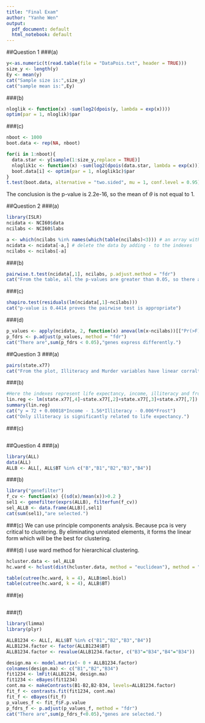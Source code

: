 ```yaml
---
title: "Final Exam"
author: "Yanhe Wen"
output:
  pdf_document: default
  html_notebook: default
---
```


##Question 1
###(a)
```r
y<-as.numeric(t(read.table(file = "DataPois.txt", header = TRUE)))
size_y <- length(y)
Ey <- mean(y)
cat("Sample size is:",size_y)
cat("sample mean is:",Ey)
```
###(b)
```r
nloglik <- function(x) -sum(log2(dpois(y, lambda = exp(x))))
optim(par = 1, nloglik)$par
```
###(c)
```r
nboot <- 1000
boot.data <- rep(NA, nboot)

for(i in 1:nboot){
  data.star <- y[sample(1:size_y,replace = TRUE)]
  nloglik1c <- function(x) -sum(log2(dpois(data.star, lambda = exp(x))))
  boot.data[i] <- optim(par = 1, nloglik1c)$par
}
t.test(boot.data, alternative = "two.sided", mu = 1, conf.level = 0.95)
```
The conclusion is the p-value is 2.2e-16, so the mean of $\theta$ is not equal to 1.

##Question 2
###(a)
```r
library(ISLR)
ncidata <- NCI60$data
ncilabs <- NCI60$labs

a <- which(ncilabs %in% names(which(table(ncilabs)<3))) # an array with indexes which only 1 or 2 repeated
ncidata <- ncidata[-a,] # delete the data by adding - to the indexes
ncilabs <- ncilabs[-a]

```
###(b)
```r
pairwise.t.test(ncidata[,1], ncilabs, p.adjust.method = "fdr")
cat("From the table, all the p-values are greater than 0.05, so there are no differences in groups ")

```
###(c)
```r
shapiro.test(residuals(lm(ncidata[,1]~ncilabs)))
cat("p-value is 0.4414 proves the pairwise test is appropriate")
```
###(d)
```r
p_values <- apply(ncidata, 2, function(x) anova(lm(x~ncilabs))[["Pr(>F)"]][1])
p_fdrs <- p.adjust(p_values, method = "fdr")
cat("There are",sum(p_fdrs < 0.05),"genes express differently.")
```

##Question 3
###(a)
```r
pairs(state.x77)
cat("From the plot, Illiteracy and Murder variables have linear corraltion with it.")
```
###(b)
```r
#Here the indexes represent life expectancy, income, illiteracy and frost respectively
lin.reg <- lm(state.x77[,4]~state.x77[,2]+state.x77[,3]+state.x77[,7])
summary(lin.reg)
cat("y = 72 + 0.00018*Income - 1.56*Illiteracy - 0.006*Frost")
cat("Only illiteracy is significantly related to life expectancy.")
```
###(c)
```r


```

##Question 4
###(a)
```r
library(ALL)
data(ALL)
ALLB <- ALL[, ALL$BT %in% c("B","B1","B2","B3","B4")]
```
###(b)
```r
library("genefilter")
f_cv <- function(x) {(sd(x)/mean(x))>0.2 }
sel1 <- genefilter(exprs(ALLB), filterfun(f_cv))
sel_ALLB <- data.frame(ALLB)[,sel1]
cat(sum(sel1),"are selected.")

```
###(c)
We can use principle components analysis. Because pca is very critical to clustering. By eliminating 
unrelated elements, it forms the linear form which will be the best for clustering.

###(d)
I use ward method for hierarchical clustering.
```r
hcluster.data <- sel_ALLB
hc.ward <- hclust(dist(hcluster.data, method = "euclidean"), method = "ward.D2")

table(cutree(hc.ward, k = 4), ALLB$mol.biol)
table(cutree(hc.ward, k = 4), ALLB$BT)
```

###(e)
```r


```

###(f)
```r
library(limma)
library(plyr)

ALLB1234 <- ALL[, ALL$BT %in% c("B1","B2","B3","B4")]
ALLB1234.factor <- factor(ALLB1234$BT)
ALLB1234.factor <- revalue(ALLB1234.factor, c("B3"="B34","B4"="B34"))

design.ma <- model.matrix(~ 0 + ALLB1234.factor)
colnames(design.ma) <- c("B1","B2","B34")
fit1234 <- lmFit(ALLB1234, design.ma)
fit1234 <- eBayes(fit1234)
cont.ma <- makeContrasts(B1-B2,B2-B34, levels=ALLB1234.factor)
fit_f <- contrasts.fit(fit1234, cont.ma)
fit_f <- eBayes(fit_f)
p_values_f <- fit_f$F.p.value
p_fdrs_f <- p.adjust(p_values_f, method = "fdr")
cat("There are",sum(p_fdrs_f<0.05),"genes are selected.")
```
